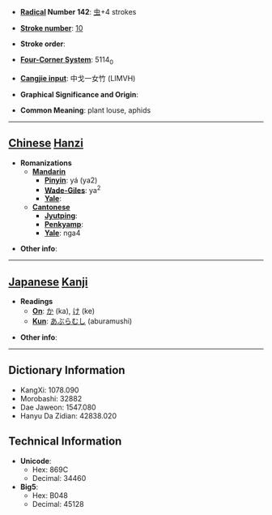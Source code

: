 * '''[[Wiktionary:Chinese radical index| Radical]] Number 142''': [[Wiktionary:Chinese radical index 虫|虫]]+4 strokes

* '''[[Wiktionary:Chinese total strokes index|Stroke number]]''': [[Wiktionary:Chinese total strokes index 10|10]]

* '''Stroke order''': 

* '''[[Wiktionary:Chinese four corner index|Four-Corner System]]''': 5114<sub>0</sub>

* '''[[Wiktionary:Chinese Cangjie index|Cangjie input]]''': 中戈一女竹 (LIMVH)

* '''Graphical Significance and Origin''': 

* '''Common Meaning''': plant louse, aphids

----

== [[Chinese]] [[Hanzi]] ==

* '''Romanizations'''
** '''[[Mandarin]]'''
*** '''[[Pinyin]]''': yá (ya2)
*** '''[[Wade-Giles]]''': ya<sup>2</sup>
*** '''[[Yale]]''': 
** '''[[Cantonese]]'''
*** '''[[Jyutping]]''':
*** '''[[Penkyamp]]''': 
*** '''[[Yale]]''': nga4

* '''Other info''': 

----

== [[Japanese]] [[Kanji]] ==

* '''Readings'''
** '''[[On]]''': [[か]] (ka), [[け]] (ke)
** '''[[Kun]]''': [[あぶらむし]] (aburamushi)

* '''Other info''':  

----

== Dictionary Information ==

* KangXi: 1078.090
* Morobashi: 32882
* Dae Jaweon: 1547.080
* Hanyu Da Zidian: 42838.020

== Technical Information ==

* '''Unicode''':
** Hex: 869C
** Decimal: 34460
* '''Big5''':
** Hex: B048
** Decimal: 45128